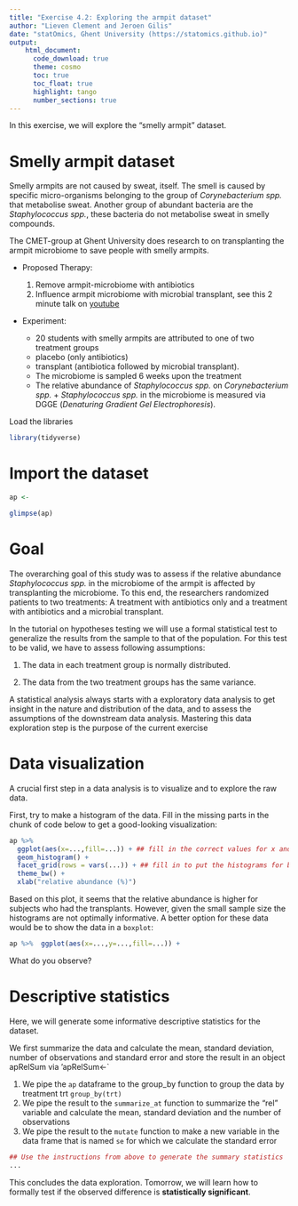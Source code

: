 ```yaml
---
title: "Exercise 4.2: Exploring the armpit dataset"
author: "Lieven Clement and Jeroen Gilis"
date: "statOmics, Ghent University (https://statomics.github.io)"
output:
    html_document:
      code_download: true
      theme: cosmo
      toc: true
      toc_float: true
      highlight: tango
      number_sections: true
---
```


In this exercise, we will explore the "smelly armpit" dataset.

# Smelly armpit dataset

Smelly armpits are not caused by sweat, itself. The smell is caused
by specific micro-organisms belonging to the group of
*Corynebacterium spp.* that metabolise sweat. Another group of abundant bacteria
are the *Staphylococcus spp.*, these bacteria do not metabolise sweat in smelly
compounds.

The CMET-group at Ghent University does research to on transplanting the armpit
microbiome to save people with smelly armpits.

- Proposed Therapy:
  	1. Remove armpit-microbiome with antibiotics
    2. Influence armpit microbiome with microbial transplant, see this 2 minute
       talk on [youtube](https://youtu.be/9RIFyqLXdVw)

- Experiment:

    - 20 students with smelly armpits are attributed to one of
      two treatment groups
    - placebo (only antibiotics)
    - transplant (antibiotica followed by microbial transplant).
    - The microbiome is sampled 6 weeks upon the treatment
    - The relative abundance of *Staphylococcus spp.* on
      *Corynebacterium spp.* + *Staphylococcus spp.* in the
      microbiome is measured via DGGE (*Denaturing Gradient Gel
      Electrophoresis*).

Load the libraries

```r
library(tidyverse)
```

# Import the dataset

```r
ap <-
```

```r
glimpse(ap)
```

# Goal

The overarching goal of this study was to assess if the relative abundance
*Staphylococcus spp.* in the microbiome of the armpit is affected by
transplanting the microbiome. To this end, the researchers randomized patients
to two treatments: A treatment with antibiotics only and a treatment with
antibiotics and a microbial transplant.

In the tutorial on hypotheses testing we will use a formal statistical test to
generalize the results from the sample to that of the population.
For this test to be valid, we have to assess following assumptions:

1. The data in each treatment group is normally distributed.

2. The data from the two treatment groups has the same variance.

A statistical analysis always starts with a exploratory data analysis to get
insight in the nature and distribution of the data, and to assess the
assumptions of the downstream data analysis. Mastering this data exploration
step is the purpose of the current exercise

# Data visualization

A crucial first step in a data analysis is to visualize and to explore the raw
data.

First, try to make a histogram of the data. Fill in the
missing parts in the chunk of code below to get a good-looking
visualization:

```r
ap %>%
  ggplot(aes(x=...,fill=...)) + ## fill in the correct values for x and fill
  geom_histogram() +
  facet_grid(rows = vars(...)) + ## fill in to put the histograms for both treatment conditions in a separate row
  theme_bw() +
  xlab("relative abundance (%)")
```

Based on this plot, it seems that the relative abundance
is higher for subjects who had the transplants.
However, given the small sample size the histograms
are not optimally informative. A better option for these data would be to
show the data in a `boxplot`:

```r
ap %>%  ggplot(aes(x=...,y=...,fill=...)) +
```

What do you observe?

# Descriptive statistics

Here, we will generate some informative descriptive statistics
for the dataset.

We first summarize the data and calculate the mean, standard
deviation, number of observations and standard error and store the
result in an object apRelSum via 'apRelSum<-`

1. We pipe the `ap` dataframe to the group_by function to group
the data by treatment trt `group_by(trt)`
2. We pipe the result to the `summarize_at` function to summarize
the "rel" variable and calculate the mean, standard deviation and
the number of observations
3. We pipe the result to the `mutate` function to make a new
variable in the data frame that is named `se` for which we calculate the
standard error

```r
## Use the instructions from above to generate the summary statistics
...
```

This concludes the data exploration. Tomorrow, we will learn how to formally
test if the observed difference is **statistically significant**.
